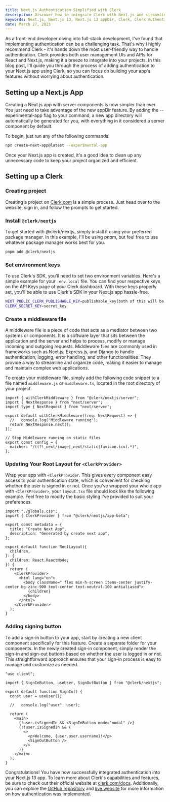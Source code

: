 ```yaml
---
title: Next.js Authentication Simplified with Clerk
description: Discover how to integrate Clerk with Next.js and streamline your user management. Elevate your authentication process with our step-by-step guide.
keywords: Next.js, Next.js 13, Next.js 13 appDir, Clerk, Clerk Authentication, User management, Authentication, React, Modern web apps, UI, APIs, Integration, Step-by-step guide
date: March 27, 2023
---
```


As a front-end developer diving into full-stack development, I've found that implementing authentication can be a challenging task. That's why I highly recommend Clerk - it's hands down the most user-friendly way to handle authentication. Clerk provides both user management UIs and APIs for React and Next.js, making it a breeze to integrate into your projects. In this blog post, I'll guide you through the process of adding authentication to your Next.js app using Clerk, so you can focus on building your app's features without worrying about authentication.

## Setting up a Next.js App

Creating a Next.js app with server components is now simpler than ever. You just need to take advantage of the new appDir feature. By adding the --experimental-app flag to your command, a new app directory will automatically be generated for you, with everything in it considered a server component by default.

To begin, just run any of the following commands:

```bash
npx create-next-app@latest --experimental-app
```

Once your Next.js app is created, it's a good idea to clean up any unnecessary code to keep your project organized and efficient.

## Setting up a Clerk

### Creating project

Creating a project on [Clerk.com](http://clerk.com/) is a simple process. Just head over to the website, sign in, and follow the prompts to get started.

### Install `@clerk/nextjs`

To get started with @clerk/nextjs, simply install it using your preferred package manager. In this example, I'll be using pnpm, but feel free to use whatever package manager works best for you.

```bash
pnpm add @clerk/nextjs
```

### Set environment keys

To use Clerk's SDK, you'll need to set two environment variables. Here's a simple example for your `.env.local` file. You can find your respective keys on the API Keys page of your Clerk dashboard. With these keys properly set, you'll be able to use Clerk's SDK in your Next.js app hassle-free.

```bash
NEXT_PUBLIC_CLERK_PUBLISHABLE_KEY=publishable_key(both of this will be unique)
CLERK_SECRET_KEY=secret_key
```

### Create a middleware file

A middleware file is a piece of code that acts as a mediator between two systems or components. It is a software layer that sits between the application and the server and helps to process, modify or manage incoming and outgoing requests. Middleware files are commonly used in frameworks such as Next.js, Express.js, and Django to handle authentication, logging, error handling, and other functionalities. They provide a way to streamline and organize code, making it easier to manage and maintain complex web applications.

To create your middleware file, simply add the following code snippet to a file named `middleware.js` or `middleware.ts`, located in the root directory of your project.

```tsx
import { withClerkMiddleware } from "@clerk/nextjs/server";
import { NextResponse } from "next/server";
import type { NextRequest } from "next/server";

export default withClerkMiddleware((req: NextRequest) => {
  //   console.log("Middleware running");
  return NextResponse.next();
});

// Stop Middleware running on static files
export const config = {
  matcher: "/((?!_next/image|_next/static|favicon.ico).*)",
};
```

### Updating Your Root Layout for `<ClerkProvider>`

Wrap your app with `<ClerkProvider`. This gives every component easy access to your authentication state, which is convenient for checking whether the user is signed in or not. Once you've wrapped your whole app with `<ClerkProvider>`, your `layout.tsx` file should look like the following example. Feel free to modify the basic styling I've provided to suit your preferences.

```tsx
import "./globals.css";
import { ClerkProvider } from "@clerk/nextjs/app-beta";

export const metadata = {
  title: "Create Next App",
  description: "Generated by create next app",
};

export default function RootLayout({
  children,
}: {
  children: React.ReactNode;
}) {
  return (
    <ClerkProvider>
      <html lang="en">
        <body className=" flex min-h-screen items-center justify-center bg-zinc-900 text-center text-neutral-100 antialiased">
          {children}
        </body>
      </html>
    </ClerkProvider>
  );
}
```

### Adding signing button

To add a sign-in button to your app, start by creating a new client component specifically for this feature. Create a separate folder for your components. In the newly created sign-in component, simply render the sign-in and sign-out buttons based on whether the user is logged in or not. This straightforward approach ensures that your sign-in process is easy to manage and customize as needed.

```tsx
"use client";

import { SignInButton, useUser, SignOutButton } from "@clerk/nextjs";

export default function SignIn() {
  const user = useUser();

  //   console.log("user", user);

  return (
    <main>
      {!user.isSignedIn && <SignInButton mode="modal" />}
      {!!user.isSignedIn && (
        <>
          <p>Welcome, {user.user.username}!</p>
          <SignOutButton />
        </>
      )}
    </main>
  );
}
```

Congratulations! You have now successfully integrated authentication into your Next.js 13 app. To learn more about Clerk's capabilities and features, be sure to check out their official website at [clerk.com/docs](https://clerk.com/docs). Additionally, you can explore the [GitHub repository](https://github.com/SameerJadav/nextjs-clerk-auth) and [live website](https://nextjs-clerk-auth.vercel.app/) for more information on how authentication was implemented.
